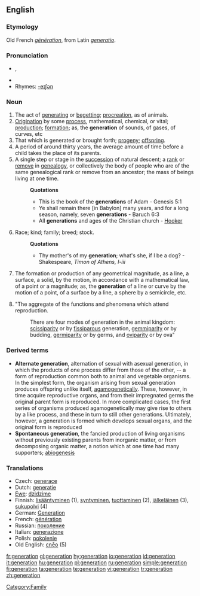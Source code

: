 {{rfc}}
{{see|génération}}
==English==

===Etymology===
Old French ''[[génération]]'', from Latin ''[[generatio]]''.

===Pronunciation===
* {{IPA|/ˌʤɛnəˈɹeɪʃən/}}, {{SAMPA|/%dZEn@"reIS@n/}}
* {{audio|en-us-generation.ogg|Audio (US)}}
* Rhymes: [[Rhymes:English:-eɪʃǝn|-eɪʃǝn]]

===Noun===
{{en-noun}}

# The act of [[generating]] or [[begetting]]; [[procreation]], as of animals.
# [[Origination]] by some [[process]], mathematical, chemical, or vital; [[production]]; [[formation]]; as, the '''generation''' of sounds, of gases, of curves, etc
# That which is generated or brought forth; [[progeny]]; [[offspring]].
# A period of around thirty years, the average amount of time before a child takes the place of its parents.
# A single step or stage in the [[succession]] of natural descent; a [[rank]] or [[remove]] in [[genealogy]], or collectively the body of people who are of the same genealogical rank or remove from an ancestor; the mass of beings living at one time.
#: '''Quotations'''
#:* This is the book of the '''generations''' of Adam - Genesis 5:1
#:* Ye shall remain there [in Babylon] many years, and for a long season, namely, seven '''generations''' - Baruch 6:3
#:* All '''generations''' and ages of the Christian church - [[Hooker]]
# Race; kind; family; breed; stock.
#: '''Quotations'''
#:* Thy mother's of my '''generation'''; what's she, if I be a dog? - Shakespeare, ''Timon of Athens, I-iii''
# {{geometry}} The formation or production of any geometrical magnitude, as a line, a surface, a solid, by the motion, in accordance with a mathematical law, of a point or a magnitude; as, the '''generation''' of a line or curve by the motion of a point, of a surface by a line, a sphere by a semicircle, etc.
# {{biology}} "The aggregate of the functions and phenomena which attend reproduction.
#: There are four modes of generation in the animal kingdom: [[scissiparity]] or by [[fissiparous]] generation, [[gemmiparity]] or by budding, [[germiparity]] or by germs, and [[oviparity]] or by ova"

===Derived terms===
* '''Alternate generation''', {{biology}} alternation of sexual with asexual generation, in which the products of one process differ from those of the other, -- a form of reproduction common both to animal and vegetable organisms. In the simplest form, the organism arising from sexual generation produces offspring unlike itself, [[agamogenetically]]. These, however, in time acquire reproductive organs, and from their impregnated germs the original parent form is reproduced. In more complicated cases, the first series of organisms produced agamogenetically may give rise to others by a like process, and these in turn to still other generations. Ultimately, however, a generation is formed which develops sexual organs, and the original form is reproduced
* '''Spontaneous generation''', {{biology}} the fancied production of living organisms without previously existing parents from inorganic matter, or from decomposing organic matter, a notion which at one time had many supporters; [[abiogenesis]]

===Translations===
{{trans-top|fixme=Translation table header lacks gloss}}
* Czech: [[generace]] {{f}}
* Dutch: [[generatie]]
* [[Ewe]]: [[dzidzime]] {{n}}
* Finnish: [[lisääntyminen]] (1), [[syntyminen]], [[tuottaminen]] (2), [[jälkeläinen]] (3), [[sukupolvi]] (4)
* German: [[Generation]] {{f}}
* French: [[génération]]
* Russian: [[поколение]] {{f}}
* Italian: [[generazione]] {{f}}
* Polish: [[pokolenie]] {{n}}
* Old English: [[cneo|cnēo]] {{n}} (5)
{{trans-bottom}}

[[Category:Family]]

[[fr:generation]]
[[gl:generation]]
[[hy:generation]]
[[io:generation]]
[[id:generation]]
[[it:generation]]
[[hu:generation]]
[[pl:generation]]
[[ru:generation]]
[[simple:generation]]
[[fi:generation]]
[[ta:generation]]
[[te:generation]]
[[vi:generation]]
[[tr:generation]]
[[zh:generation]]